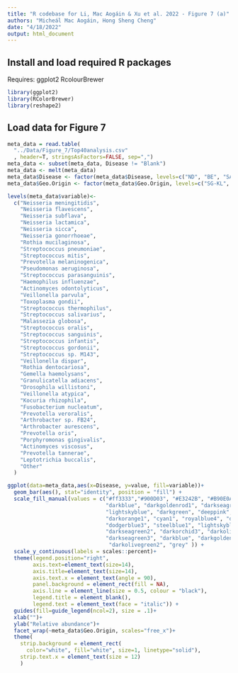 ```yaml
---
title: "R codebase for Li, Mac Aogáin & Xu et al. 2022 - Figure 7 (a)"
authors: "Micheál Mac Aogáin, Hong Sheng Cheng"
date: "4/18/2022"
output: html_document
---
```


## Install and load required R packages
Requires: ggplot2 RcolourBrewer
```r
library(ggplot2)
library(RColorBrewer)
library(reshape2)
```


## Load data for Figure 7
```r
meta_data = read.table(
  "../Data/Figure_7/Top40analysis.csv"
  , header=T, stringsAsFactors=FALSE, sep=",")
meta_data <- subset(meta_data, Disease != "Blank")
meta_data <- melt(meta_data)
meta_data$Disease <- factor(meta_data$Disease, levels=c("ND", "BE", "SA", "COPD"))
meta_data$Geo.Origin <- factor(meta_data$Geo.Origin, levels=c("SG-KL", "DD"))

levels(meta_data$variable)<-
  c("Neisseria meningitidis",
    "Neisseria flavescens",
    "Neisseria subflava",
    "Neisseria lactamica",
    "Neisseria sicca",
    "Neisseria gonorrhoeae",
    "Rothia mucilaginosa",
    "Streptococcus pneumoniae",
    "Streptococcus mitis",
    "Prevotella melaninogenica",
    "Pseudomonas aeruginosa",
    "Streptococcus parasanguinis",
    "Haemophilus influenzae",
    "Actinomyces odontolyticus",
    "Veillonella parvula",
    "Toxoplasma gondii",
    "Streptococcus thermophilus",
    "Streptococcus salivarius",
    "Malassezia globosa",
    "Streptococcus oralis",
    "Streptococcus sanguinis",
    "Streptococcus infantis",
    "Streptococcus gordonii",
    "Streptococcus sp. M143",
    "Veillonella dispar",
    "Rothia dentocariosa",
    "Gemella haemolysans",
    "Granulicatella adiacens",
    "Drosophila willistoni",
    "Veillonella atypica",
    "Kocuria rhizophila",
    "Fusobacterium nucleatum",
    "Prevotella veroralis",
    "Arthrobacter sp. FB24",
    "Arthrobacter aurescens",
    "Prevotella oris",
    "Porphyromonas gingivalis",
    "Actinomyces viscosus",
    "Prevotella tannerae",
    "Leptotrichia buccalis",
    "Other"
  )
```

```r
ggplot(data=meta_data,aes(x=Disease, y=value, fill=variable))+
  geom_bar(aes(), stat="identity", position = "fill") +
  scale_fill_manual(values = c("#ff3333","#900D03", "#E3242B", "#B90E0A", "#ff9999","#BC544B", 
                               "darkblue", "darkgoldenrod1", "darkseagreen", "darkorchid", "darkolivegreen1", 
                               "lightskyblue", "darkgreen", "deeppink", "khaki2", "firebrick", "brown1", 
                               "darkorange1", "cyan1", "royalblue4", "darksalmon", "brown4", "royalblue3", 
                               "dodgerblue3", "steelblue1", "lightskyblue", "darkseagreen1", "darkgoldenrod3", 
                               "darkseagreen2", "darkorchid3", "darkolivegreen2", "brown3", "darkorange3", "cyan3", 
                               "darkseagreen3", "darkblue", "darkgoldenrod4", "darkseagreen2", "darkorchid1", 
                                "darkolivegreen2", "grey" )) +
  scale_y_continuous(labels = scales::percent)+
  theme(legend.position="right",
        axis.text=element_text(size=14),
        axis.title=element_text(size=14),
        axis.text.x = element_text(angle = 90),
        panel.background = element_rect(fill = NA),
        axis.line = element_line(size = 0.5, colour = "black"),
        legend.title = element_blank(),
        legend.text = element_text(face = "italic")) + 
  guides(fill=guide_legend(ncol=2), size = .1)+
  xlab("")+
  ylab("Relative abundance")+
  facet_wrap(~meta_data$Geo.Origin, scales="free_x")+
  theme(
    strip.background = element_rect(
      color="white", fill="white", size=1, linetype="solid"),
    strip.text.x = element_text(size = 12)
    )
```